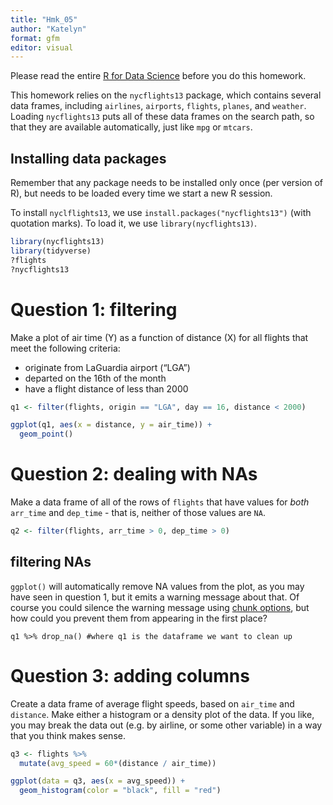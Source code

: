 ```yaml
---
title: "Hmk_05"
author: "Katelyn"
format: gfm
editor: visual
---
```


Please read the entire [R for Data Science](https://r4ds.had.co.nz/transform.html) before you do this homework.

This homework relies on the `nycflights13` package, which contains several data frames, including `airlines`, `airports`, `flights`, `planes`, and `weather`. Loading `nycflights13` puts all of these data frames on the search path, so that they are available automatically, just like `mpg` or `mtcars`.

## Installing data packages

Remember that any package needs to be installed only once (per version of R), but needs to be loaded every time we start a new R session.

To install `nyclflights13`, we use `install.packages("nycflights13")` (with quotation marks). To load it, we use `library(nycflights13)`.

```r

library(nycflights13)
library(tidyverse)
?flights
?nycflights13

```

# Question 1: filtering

Make a plot of air time (Y) as a function of distance (X) for all flights that meet the following criteria:

-   originate from LaGuardia airport ("LGA")
-   departed on the 16th of the month
-   have a flight distance of less than 2000

```r

q1 <- filter(flights, origin == "LGA", day == 16, distance < 2000)

ggplot(q1, aes(x = distance, y = air_time)) +
  geom_point()

```

# Question 2: dealing with NAs

Make a data frame of all of the rows of `flights` that have values for *both* `arr_time` and `dep_time` - that is, neither of those values are `NA`.

```r

q2 <- filter(flights, arr_time > 0, dep_time > 0)

```

## filtering NAs

`ggplot()` will automatically remove NA values from the plot, as you may have seen in question 1, but it emits a warning message about that. Of course you could silence the warning message using [chunk options](https://bookdown.org/yihui/rmarkdown-cookbook/chunk-options.html), but how could you prevent them from appearing in the first place?

`q1 %>% drop_na() #where q1 is the dataframe we want to clean up`

# Question 3: adding columns

Create a data frame of average flight speeds, based on `air_time` and `distance`. Make either a histogram or a density plot of the data. If you like, you may break the data out (e.g. by airline, or some other variable) in a way that you think makes sense.

```r

q3 <- flights %>%
  mutate(avg_speed = 60*(distance / air_time))

ggplot(data = q3, aes(x = avg_speed)) +
  geom_histogram(color = "black", fill = "red")
```
